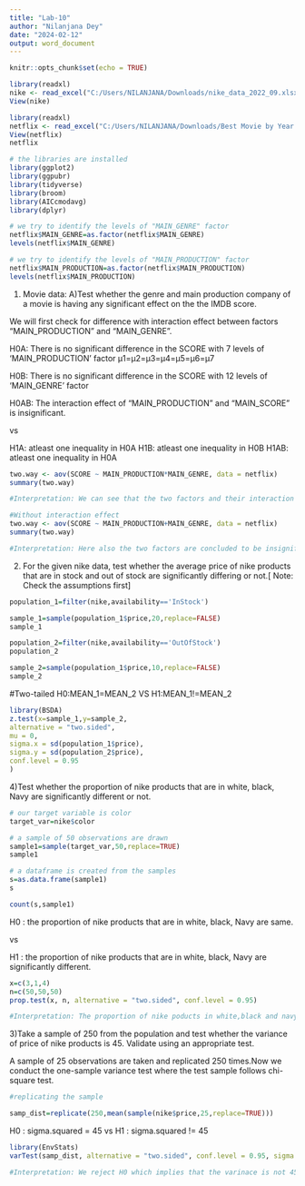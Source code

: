 ```yaml
---
title: "Lab-10"
author: "Nilanjana Dey"
date: "2024-02-12"
output: word_document
---
```


```r
knitr::opts_chunk$set(echo = TRUE)
```

```r
library(readxl)
nike <- read_excel("C:/Users/NILANJANA/Downloads/nike_data_2022_09.xlsx")
View(nike)

```

```r
library(readxl)
netflix <- read_excel("C:/Users/NILANJANA/Downloads/Best Movie by Year Netflix.xlsx")
View(netflix)
netflix
```

```r
# the libraries are installed
library(ggplot2)
library(ggpubr)
library(tidyverse)
library(broom)
library(AICcmodavg)
library(dplyr)
```

```r
# we try to identify the levels of "MAIN_GENRE" factor
netflix$MAIN_GENRE=as.factor(netflix$MAIN_GENRE)
levels(netflix$MAIN_GENRE)
```
```r
# we try to identify the levels of "MAIN_PRODUCTION" factor
netflix$MAIN_PRODUCTION=as.factor(netflix$MAIN_PRODUCTION)
levels(netflix$MAIN_PRODUCTION)
```
1) Movie data:
A)Test whether the genre and main production company of a movie is having any significant effect on the the IMDB score.

We will first check for difference with interaction effect between factors "MAIN_PRODUCTION" and "MAIN_GENRE".

H0A: There is no significant difference in the SCORE with 7 levels of 'MAIN_PRODUCTION' factor μ1=μ2=μ3=μ4=μ5=μ6=μ7

H0B: There is no significant difference in the SCORE with 12 levels of 'MAIN_GENRE' factor

H0AB: The interaction effect of "MAIN_PRODUCTION" and "MAIN_SCORE" is insignificant.

vs

H1A: atleast one inequality in H0A
H1B: atleast one inequality in H0B
H1AB: atleast one inequality in H0A

```r
two.way <- aov(SCORE ~ MAIN_PRODUCTION*MAIN_GENRE, data = netflix)
summary(two.way)

#Interpretation: We can see that the two factors and their interaction effect is insignificant which is evident from the p-value.In every case we accept the H0.
```
```r
#Without interaction effect
two.way <- aov(SCORE ~ MAIN_PRODUCTION+MAIN_GENRE, data = netflix)
summary(two.way)

#Interpretation: Here also the two factors are concluded to be insignificant as p-value>0.05. Hence we don't perform the Tukey-HSD test.
```


2) For the given nike data, test whether the average price of nike products that are in stock and out of stock are significantly differing or not.[ Note: Check the assumptions first]




```r
population_1=filter(nike,availability=='InStock')

```



```r
sample_1=sample(population_1$price,20,replace=FALSE)
sample_1

```
```r
population_2=filter(nike,availability=='OutOfStock')
population_2
```

```r
sample_2=sample(population_1$price,10,replace=FALSE)
sample_2
```
#Two-tailed 
H0:MEAN_1=MEAN_2 
VS H1:MEAN_1!=MEAN_2

```r
library(BSDA)
z.test(x=sample_1,y=sample_2,
alternative = "two.sided",
mu = 0,
sigma.x = sd(population_1$price),
sigma.y = sd(population_2$price),
conf.level = 0.95
)
```

4)Test whether the proportion of nike products that are in white, black, Navy are significantly different or not.




```r
# our target variable is color
target_var=nike$color
```

```r
# a sample of 50 observations are drawn
sample1=sample(target_var,50,replace=TRUE)
sample1
```
```r
# a dataframe is created from the samples
s=as.data.frame(sample1)
s
```
```r

count(s,sample1)
```
H0 : the proportion of nike products that are in white, black, Navy are same.

vs 

H1 : the proportion of nike products that are in white, black, Navy are significantly different.



```r


x=c(3,1,4)
n=c(50,50,50)
prop.test(x, n, alternative = "two.sided", conf.level = 0.95)

#Interpretation: The proportion of nike poducts in white,black and navy blue is sme which is indicated by the acceptance of H0 from the p-value.

```
3)Take a sample of 250 from the population and test whether the variance of price of nike products is 45. Validate using an appropriate test.

A sample of 25 observations are taken and replicated 250 times.Now we conduct the one-sample variance test where the test sample follows chi-square test.


```r
#replicating the sample 

samp_dist=replicate(250,mean(sample(nike$price,25,replace=TRUE)))

```
H0 : sigma.squared = 45 vs H1 : sigma.squared != 45
```r
library(EnvStats)
varTest(samp_dist, alternative = "two.sided", conf.level = 0.95, sigma.squared =45)

#Interpretation: We reject H0 which implies that the varinace is not 45.
```






